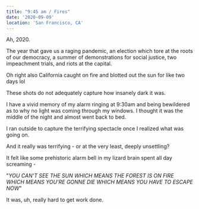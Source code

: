 ```yaml
---
title: "9:45 am / Fires"
date: '2020-09-09'
location: 'San Francisco, CA'
---
```


<InteractiveImage image_id="fires_m2bbtw" />

Ah, 2020.

The year that gave us a raging pandemic, an election which tore at the roots of our democracy, a summer of demonstrations for social justice, two impeachment trials, and riots at the capital. 

Oh right also California caught on fire and blotted out the sun for like two days lol

<InteractiveImage image_id="fires-0_tjijrk" />

These shots do not adequately capture how insanely dark it was.

I have a vivid memory of my alarm ringing at 9:30am and being bewildered as to why no light was coming through my windows. I thought it was the middle of the night and almost went back to bed.

<InteractiveImage image_id="fires-3_dmvsyy" />

I ran outside to capture the terrifying spectacle once I realized what was going on.

<BelowTheFold>
  <InteractiveImage image_id="fires-4_qrl2rj" />

And it really was terrifying - or at the very least, deeply unsettling?

It felt like some prehistoric alarm bell in my lizard brain spent all day screaming -

"*YOU CAN'T SEE THE SUN WHICH MEANS THE FOREST IS ON FIRE WHICH MEANS YOU'RE GONNE DIE WHICH MEANS YOU HAVE TO ESCAPE NOW*"

  <InteractiveImage image_id="fires-5_i8km5q" />

It was, uh, really hard to get work done.

</BelowTheFold>